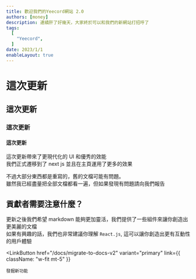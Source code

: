 ```yaml
---
title: 歡迎我們的Yeecord網站 2.0
authors: [money]
description: 連續肝了好幾天，大家終於可以和我們的新網站打招呼了
tags:
  [
	"Yeecord",
  ]
date: 2023/1/1
enableLayout: true
---
```



# 這次更新

## 這次更新

### 這次更新

#### 這次更新

這次更新帶來了更現代化的 UI 和優秀的效能 <br />
我們正式遷移到了 next js 並且在主頁運用了更多的效果

不過大部分東西都是重寫的，舊的文檔可能有問題。<br/>
雖然我已經盡量把全部文檔都看一遍，但如果發現有問題請向我們報告

## 貢獻者需要注意什麼？

更新之後我們希望 markdown 能夠更加靈活，我們提供了一些組件來讓你創造出更美麗的文檔 <br />
如果有興趣的話，我們也非常建議你理解 `React.js`, 這可以讓你創造出更有互動性的用戶體驗

<LinkButton
    href="/docs/migrate-to-docs-v2"
    variant="primary"
    link={{ className: "w-fit mt-5" }}
>
    發掘新功能
</LinkButton>
